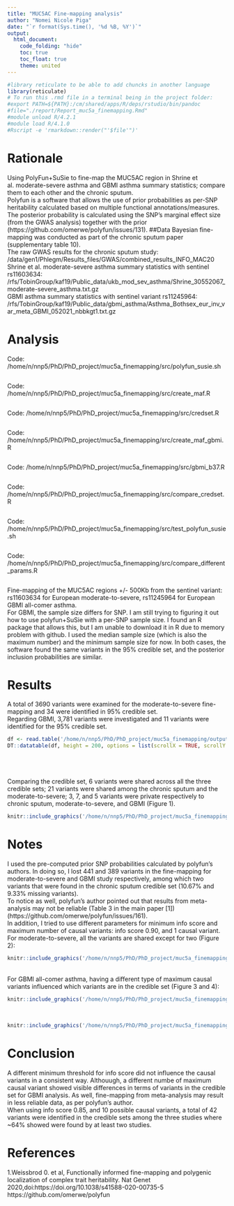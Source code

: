 ---
title: "MUC5AC Fine-mapping analysis"
author: "Nomei Nicole Piga"
date: "`r format(Sys.time(), '%d %B, %Y')`"
output:
  html_document:
    code_folding: "hide"
    toc: true
    toc_float: true
    theme: united
---


```{r, setup, hide = TRUE}
#library reticulate to be able to add chuncks in another language
library(reticulate)
# To run this .rmd file in a terminal being in the project folder:
#export PATH=${PATH}:/cm/shared/apps/R/deps/rstudio/bin/pandoc
#file="./report/Report_muc5a_finemapping.Rmd"
#module unload R/4.2.1
#module load R/4.1.0
#Rscript -e 'rmarkdown::render("'$file'")'
```
# Rationale
Using PolyFun+SuSie to fine-map the MUC5AC region in Shrine et al. moderate-severe asthma and GBMI asthma summary statistics; compare them to each other and the chronic sputum.
<br>
Polyfun is a software that allows the use of prior probabilities as per-SNP heritability calculated based on multiple functional annotations/measures. 
<br>
The posterior probability is calculated using the SNP's marginal effect size (from the GWAS analysis) together with the prior (https://github.com/omerwe/polyfun/issues/131).
##Data
Bayesian fine-mapping was conducted as part of the chronic sputum paper (supplementary table 10).
<br>
The raw GWAS results for the chronic sputum study: /data/gen1/Phlegm/Results_files/GWAS/combined_results_INFO_MAC20
<br>
Shrine et al. moderate-severe asthma summary statistics with sentinel rs11603634: /rfs/TobinGroup/kaf19/Public_data/ukb_mod_sev_asthma/Shrine_30552067_moderate-severe_asthma.txt.gz
<br>
GBMI asthma summary statistics with sentinel variant rs11245964: /rfs/TobinGroup/kaf19/Public_data/gbmi_asthma/Asthma_Bothsex_eur_inv_var_meta_GBMI_052021_nbbkgt1.txt.gz

# Analysis
Code: /home/n/nnp5/PhD/PhD_project/muc5a_finemapping/src/polyfun_susie.sh
```{r, code = readLines('/home/n/nnp5/PhD/PhD_project/muc5a_finemapping/src/polyfun_susie.sh'), eval=FALSE}
```
Code: /home/n/nnp5/PhD/PhD_project/muc5a_finemapping/src/create_maf.R
```{r, code = readLines('/home/n/nnp5/PhD/PhD_project/muc5a_finemapping/src/create_maf.R'), eval=FALSE}
```
Code: /home/n/nnp5/PhD/PhD_project/muc5a_finemapping/src/credset.R
```{r, code = readLines('/home/n/nnp5/PhD/PhD_project/muc5a_finemapping/src/credset.R'), eval=FALSE}
```
Code: /home/n/nnp5/PhD/PhD_project/muc5a_finemapping/src/create_maf_gbmi.R
```{r, code = readLines('/home/n/nnp5/PhD/PhD_project/muc5a_finemapping/src/create_maf_gbmi.R'), eval=FALSE}
```
Code: /home/n/nnp5/PhD/PhD_project/muc5a_finemapping/src/gbmi_b37.R
```{r, code = readLines('/home/n/nnp5/PhD/PhD_project/muc5a_finemapping/src/gbmi_b37.R'), eval=FALSE}
```
Code: /home/n/nnp5/PhD/PhD_project/muc5a_finemapping/src/compare_credset.R
```{r, code = readLines('/home/n/nnp5/PhD/PhD_project/muc5a_finemapping/src/compare_credset.R'), eval=FALSE}
```
Code: /home/n/nnp5/PhD/PhD_project/muc5a_finemapping/src/test_polyfun_susie.sh
```{r, code = readLines('/home/n/nnp5/PhD/PhD_project/muc5a_finemapping/src/test_polyfun_susie.sh'), eval=FALSE}
```
Code: /home/n/nnp5/PhD/PhD_project/muc5a_finemapping/src/compare_different_params.R
```{r, code = readLines('/home/n/nnp5/PhD/PhD_project/muc5a_finemapping/src/compare_different_params.R'), eval=FALSE}
```

Fine-mapping of the MUC5AC regions +/- 500Kb from the sentinel variant: rs11603634 for European moderate-to-severe, rs11245964 for European GBMI all-comer asthma.
<br>
For GBMI, the sample size differs for SNP. I am still trying to figuring it out how to use polyfun+SuSie with a per-SNP sample size. I found an R package that allows this, but I am unable to download it in R due to memory problem with github. I used the median sample size (which is also the maximum number) and the minimum sample size for now. In both cases, the software found the same variants in the 95% credible set, and the posterior inclusion probabilities are similar.

# Results
A total of 3690 variants were examined for the moderate-to-severe fine-mapping and 34 were identified in 95% credible set.
<br>
Regarding GBMI, 3,781 variants were investigated and 11 variants were identified for the 95% credible set.
<br>
```{r, echo = FALSE}
df <- read.table('/home/n/nnp5/PhD/PhD_project/muc5a_finemapping/output/credset_3_gwas.txt')
DT::datatable(df, height = 200, options = list(scrollX = TRUE, scrollY = FALSE))
```
<br>
<br>
<br>
Comparing the credible set, 6 variants were shared across all the three credible sets; 21 variants were shared among the chronic sputum and the moderate-to-severe; 3, 7, and 5 variants were private respectively to chronic sputum, moderate-to-severe, and GBMI (Figure 1).
<br>
```{r, out.width='80%', out.height='80%', fig.align='center', fig.cap='Figure 1. Venn diagram of the three 95% credible sets.', echo = FALSE}
knitr::include_graphics('/home/n/nnp5/PhD/PhD_project/muc5a_finemapping/output/Venn_asthma_credset.png')
```

# Notes
I used the pre-computed prior SNP probabilities calculated by polyfun's authors. In doing so, I lost 441 and 389 variants in the fine-mapping for moderate-to-severe and GBMI study respectively, among which two variants that were found in the chronic sputum credible set (10.67% and 9.33% missing variants).
<br>
To notice as well, polyfun's author pointed out that results from meta-analysis may not be reliable (Table 3 in the main paper [1]) (https://github.com/omerwe/polyfun/issues/161).
<br>
In addition, I tried to use different parameters for minimum info score and maximum number of causal variants: info score 0.90, and 1 causal variant.
<br>
For moderate-to-severe, all the variants are shared except for two (Figure 2):
```{r, out.width='100%', out.height='100%', fig.align='center', fig.cap='Figure 2. Venn diagram of the credible sets for different parameters for moderate-to-severe.', echo = FALSE}
knitr::include_graphics('/home/n/nnp5/PhD/PhD_project/muc5a_finemapping/output/Venn_asthma_credset_modsev_params.png')
```
<br>
For GBMI all-comer asthma, having a different type of maximum causal variants influenced which variants are in the credible set (Figure 3 and 4):
```{r, out.width='100%', out.height='100%', fig.align='center', fig.cap='Figure 3. Venn diagram of the credible sets for different parameters for GBMI, with N = median sample size.', echo = FALSE}
knitr::include_graphics('/home/n/nnp5/PhD/PhD_project/muc5a_finemapping/output/Venn_asthma_credset_gbmi_Nmedian_params.png')
```
<br>
```{r, out.width='100%', out.height='100%', fig.align='center', fig.cap='Figure 4. Venn diagram of the credible sets for different parameters for GBMI, with N = minimum sample size.', echo = FALSE}
knitr::include_graphics('/home/n/nnp5/PhD/PhD_project/muc5a_finemapping/output/Venn_asthma_credset_gbmi_Nmin_params.png')
```

# Conclusion
A different minimum threshold for info score did not influence the causal variants in a consistent way. Althouugh, a different numbe of maximum causal variant showed visible differences in terms of variants in the credible set for GBMI analysis. As well, fine-mapping from meta-analysis may result in less reliable data, as per polyfun's author.
<br>
When using info score 0.85, and 10 possible causal variants, a total of 42 variants were identified in the credible sets among the three studies where ~64% showed were found by at least two studies.  


# References
1.Weissbrod 0. et al, Functionally informed fine-mapping and polygenic localization of complex trait heritability. Nat Genet 2020,doi:https://doi.org/10.1038/s41588-020-00735-5
<br>
https://github.com/omerwe/polyfun



